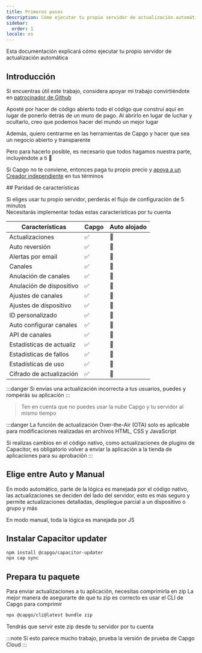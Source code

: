 ```yaml
---
title: Primeros pasos
description: Cómo ejecutar tu propio servidor de actualización automática
sidebar:
  order: 1
locale: es
---
```



Esta documentación explicará cómo ejecutar tu propio servidor de actualización automática

## Introducción

Si encuentras útil este trabajo, considera apoyar mi trabajo convirtiéndote en [patrocinador de Github](https://githubcom/sponsors/riderx)

Aposté por hacer de código abierto todo el código que construí aquí en lugar de ponerlo detrás de un muro de pago. Al abrirlo en lugar de luchar y ocultarlo, creo que podemos hacer del mundo un mejor lugar

Además, quiero centrarme en las herramientas de Capgo y hacer que sea un negocio abierto y transparente

Pero para hacerlo posible, es necesario que todos hagamos nuestra parte, incluyéndote a ti 🥹

Si Capgo no te conviene, entonces paga tu propio precio y [apoya a un Creador independiente](https://githubcom/sponsors/riderx) en tus términos

<LinkCard title="Considera Contribuir" href="/docs/plugin/self-hosted/contributing/"/>
## Paridad de características

Si eliges usar tu propio servidor, perderás el flujo de configuración de 5 minutos\
Necesitarás implementar todas estas características por tu cuenta


| Características          | Capgo | Auto alojado |
| ------------------------ | ----- | ------------ |
| Actualizaciones         | ✅     | 🚧          |
| Auto reversión          | ✅     | 🚧          |
| Alertas por email       | ✅     | 🚧          |
| Canales                 | ✅     | 🚧          |
| Anulación de canales    | ✅     | 🚧          |
| Anulación de dispositivo| ✅     | 🚧          |
| Ajustes de canales      | ✅     | 🚧          |
| Ajustes de dispositivo  | ✅     | 🚧          |
| ID personalizado        | ✅     | 🚧          |
| Auto configurar canales | ✅     | 🚧          |
| API de canales          | ✅     | 🚧          |
| Estadísticas de actualiz| ✅     | 🚧          |
| Estadísticas de fallos  | ✅     | 🚧          |
| Estadísticas de uso     | ✅     | 🚧          |
| Cifrado de actualización| ✅     | 🚧          |

:::danger
Si envías una actualización incorrecta a tus usuarios, puedes y romperás su aplicación
:::

> Ten en cuenta que no puedes usar la nube Capgo y tu servidor al mismo tiempo

:::danger
La función de actualización Over-the-Air (OTA) solo es aplicable para modificaciones realizadas en archivos HTML, CSS y JavaScript

Si realizas cambios en el código nativo, como actualizaciones de plugins de Capacitor, es obligatorio volver a enviar la aplicación a la tienda de aplicaciones para su aprobación
:::

## Elige entre Auto y Manual
En modo automático, parte de la lógica es manejada por el código nativo, las actualizaciones se deciden del lado del servidor, esto es más seguro y permite actualizaciones detalladas, despliegue parcial a un dispositivo o grupo y más

En modo manual, toda la lógica es manejada por JS

<LinkCard
	title="Actualización Automática"
	href="/docs/plugin/self-hosted/auto-update/"
/>

<LinkCard
	title="Manual"
	href="/docs/plugin/self-hosted/manual-update/"
/>

## Instalar Capacitor updater

```bash title="Instalar el actualizador de Capacitor"
npm install @capgo/capacitor-updater
npx cap sync
```

## Prepara tu paquete

Para enviar actualizaciones a tu aplicación, necesitas comprimirla en zip
La mejor manera de asegurarte de que tu zip es correcto es usar el CLI de Capgo para comprimir
```bash title="Crear un paquete con tus archivos para servir desde tu servidor"
npx @capgo/cli@latest bundle zip
```

Tendrás que servir este zip desde tu servidor por tu cuenta

<LinkCard
	title="Actualización Automática"
	href="/docs/plugin/self-hosted/auto-update/"
/>

<LinkCard
	title="Manual"
	href="/docs/plugin/self-hosted/manual-update/"
/>

:::note
Si esto parece mucho trabajo, prueba la versión de prueba de Capgo Cloud
:::